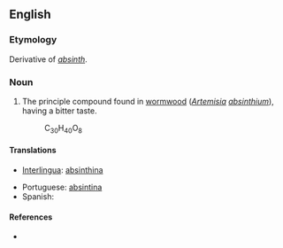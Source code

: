 ==English==

===Etymology===
Derivative of ''[[absinth]]''.

===Noun===
{{en-noun|-}}

# {{organic compound}} The principle compound found in [[wormwood]] (''[[Artemisia]] [[absinthium]]''), having a bitter taste.
#:C<sub>30</sub>H<sub>40</sub>O<sub>8</sub>

====Translations====
{{trans-top|principle compound found in wormwood}}
*[[Interlingua]]: [[absinthina]]
{{trans-mid}}
*Portuguese: [[absintina]]
*Spanish: {{t|es|absintina|f}}
{{trans-bottom}}

====References====
*{{R:Webster 1913}}